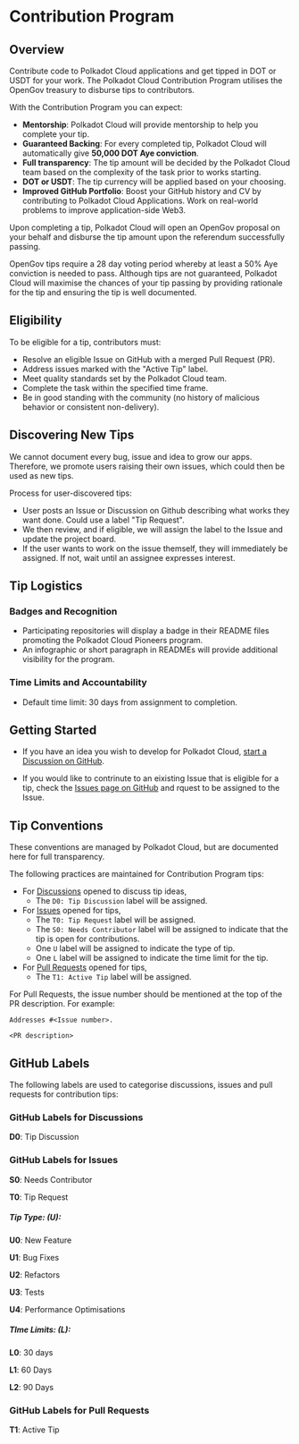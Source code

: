 
# Contribution Program

## Overview

Contribute code to Polkadot Cloud applications and get tipped in DOT or USDT for your work. The Polkadot Cloud Contribution Program utilises the OpenGov treasury to disburse tips to contributors.

With the Contribution Program you can expect:

* __Mentorship__: Polkadot Cloud will provide mentorship to help you complete your tip.
* __Guaranteed Backing__: For every completed tip, Polkadot Cloud will automatically give __50,000 DOT Aye conviction__.
* __Full transparency__: The tip amount will be decided by the Polkadot Cloud team based on the complexity of the task prior to works starting.
* __DOT or USDT__: The tip currency will be applied based on your choosing.
* __Improved GitHub Portfolio__: Boost your GitHub history and CV by contributing to Polkadot Cloud Applications. Work on real-world problems to improve application-side Web3.

Upon completing a tip, Polkadot Cloud will open an OpenGov proposal on your behalf and disburse the tip amount upon the referendum successfully passing. 

<Callout type="warning"> OpenGov tips require a 28 day voting period whereby at least a 50% Aye conviction is needed to pass. Although tips are not guaranteed, Polkadot Cloud will maximise the chances of your tip passing by providing rationale for the tip and ensuring the tip is well documented.</Callout>

## Eligibility

To be eligible for a tip, contributors must:

* Resolve an eligible Issue on GitHub with a merged Pull Request (PR).
* Address issues marked with the "Active Tip" label.
* Meet quality standards set by the Polkadot Cloud team.
* Complete the task within the specified time frame.
* Be in good standing with the community (no history of malicious behavior or consistent non-delivery).

## Discovering New Tips

We cannot document every bug, issue and idea to grow our apps. Therefore, we promote users raising their own issues, which could then be used as new tips.

Process for user-discovered tips:
* User posts an Issue or Discussion on Github describing what works they want done. Could use a label "Tip Request".
* We then review, and if eligible, we will assign the label to the Issue and update the project board.
* If the user wants to work on the issue themself, they will immediately be assigned. If not, wait until an assignee expresses interest.

## Tip Logistics

### Badges and Recognition
* Participating repositories will display a badge in their README files promoting the Polkadot Cloud Pioneers program.
* An infographic or short paragraph in READMEs will provide additional visibility for the program.

### Time Limits and Accountability
* Default time limit: 30 days from assignment to completion.

## Getting Started

- If you have an idea you wish to develop for Polkadot Cloud, [start a Discussion on GitHub](https://github.com/polkadot-cloud/polkadot-developer-console/discussions).

- If you would like to contrinute to an eixisting Issue that is eligible for a tip, check the [Issues page on GitHub](https://github.com/polkadot-cloud/polkadot-developer-console/issues) and rquest to be assigned to the Issue.

## Tip Conventions

<Callout type="info"> These conventions are managed by Polkadot Cloud, but are documented here
  for full transparency. </Callout>

The following practices are maintained for Contribution Program tips:

* For [Discussions](https://github.com/polkadot-cloud/polkadot-developer-console/discussions) opened to discuss tip ideas,
   * The `D0: Tip Discussion` label will be assigned.
* For [Issues](https://github.com/polkadot-cloud/polkadot-developer-console/issues) opened for tips,
   * The `T0: Tip Request` label will be assigned. 
   * The `S0: Needs Contributor` label will be assigned to indicate that the tip is open for contributions. 
   * One `U` label will be assigned to indicate the type of tip.
   * One `L` label will be assigned to indicate the time limit for the tip. 
* For [Pull Requests](https://github.com/polkadot-cloud/polkadot-developer-console/pulls) opened for tips,
   * The `T1: Active Tip` label will be assigned.

For Pull Requests, the issue number should be mentioned at the top of the PR description. For example: 

```
Addresses #<Issue number>.

<PR description>
```

## GitHub Labels

The following labels are used to categorise discussions, issues and pull requests for contribution tips:

### GitHub Labels for Discussions

__D0__: Tip Discussion

### GitHub Labels for Issues

__S0__: Needs Contributor

__T0__: Tip Request

##### Tip Type: (U):

__U0__: New Feature

__U1__: Bug Fixes

__U2__: Refactors

__U3__: Tests

__U4__: Performance Optimisations

##### TIme Limits: (L):

__L0__: 30 days

__L1__: 60 Days

__L2__: 90 Days

### GitHub Labels for Pull Requests

__T1__: Active Tip

